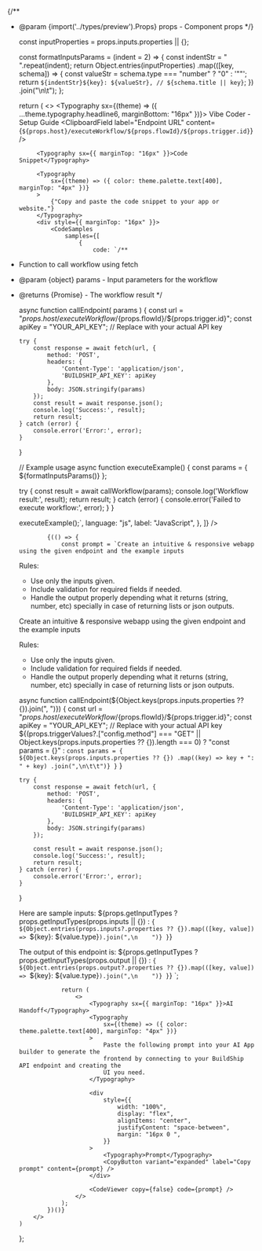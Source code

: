 
{/**
 * @param {import('../types/preview').Props} props - Component props
 */}

    const inputProperties = props.inputs.properties || {};

    const formatInputsParams = (indent = 2) => {
        const indentStr = " ".repeat(indent);
        return Object.entries(inputProperties)
            .map(([key, schema]) => {
                const valueStr = schema.type === "number" ? "0" : '""';
                return `${indentStr}${key}: ${valueStr}, // ${schema.title || key}`;
            })
            .join("\n\t");
    };

    return (
        <>
            <Typography sx={(theme) => ({ ...theme.typography.headline6, marginBottom: "16px" })}>
                Vibe Coder - Setup Guide
            </Typography>
            <ClipboardField
                label="Endpoint URL"
                content={`${props.host}/executeWorkflow/${props.flowId}/${props.trigger.id}`}
            />

            <Typography sx={{ marginTop: "16px" }}>Code Snippet</Typography>

            <Typography
                sx={(theme) => ({ color: theme.palette.text[400], marginTop: "4px" })}
            >
                {"Copy and paste the code snippet to your app or website."}
            </Typography>
            <div style={{ marginTop: "16px" }}>
                <CodeSamples
                    samples={[
                        {
                            code: `/**
 * Function to call workflow using fetch
 * @param {object} params - Input parameters for the workflow
 * @returns {Promise<object>} - The workflow result
 */
                            
async function callEndpoint( params ) {
    const url = "${props.host}/executeWorkflow/${props.flowId}/${props.trigger.id}";
    const apiKey = "YOUR_API_KEY"; // Replace with your actual API key
    
    try {
        const response = await fetch(url, {
            method: 'POST',
            headers: {
                'Content-Type': 'application/json',
                'BUILDSHIP_API_KEY': apiKey
            },
            body: JSON.stringify(params)
        });
        const result = await response.json();
        console.log('Success:', result);
        return result;
    } catch (error) {
        console.error('Error:', error);
    }
}


// Example usage
async function executeExample() {
    const params = {
    ${formatInputsParams()}
    };
  
  try {
    const result = await callWorkflow(params);
    console.log('Workflow result:', result);
    return result;
  } catch (error) {
    console.error('Failed to execute workflow:', error);
  }
}

executeExample();`,
                            language: "js",
                            label: "JavaScript",
                        },
                    ]}
                />
            </div>

            {(() => {
                const prompt = `Create an intuitive & responsive webapp using the given endpoint and the example inputs

Rules:
- Use only the inputs given. 
- Include validation for required fields if needed.
- Handle the output properly depending what it returns (string, number, etc) specially in case of returning lists or json outputs.

Create an intuitive & responsive webapp using the given endpoint and the example inputs

Rules:
- Use only the inputs given.
- Include validation for required fields if needed.
- Handle the output properly depending what it returns (string, number, etc) specially in case of returning lists or json outputs.

async function callEndpoint(${Object.keys(props.inputs.properties ?? {}).join(", ")}) {
    const url = "${props.host}/executeWorkflow/${props.flowId}/${props.trigger.id}";
    const apiKey = "YOUR_API_KEY"; // Replace with your actual API key
    ${(props.triggerValues?.["config.method"] === "GET" || Object.keys(props.inputs.properties ?? {}).length === 0)
                        ? "const params = {}"
                        : `const params = {
        ${Object.keys(props.inputs.properties ?? {})
                            .map((key) => key + ": " + key)
                            .join(",\n\t\t")}
    }`
                    }
    
    try {
        const response = await fetch(url, {
            method: 'POST',
            headers: {
                'Content-Type': 'application/json',
                'BUILDSHIP_API_KEY': apiKey
            },
            body: JSON.stringify(params)
        });
        
        const result = await response.json();
        console.log('Success:', result);
        return result;
    } catch (error) {
        console.error('Error:', error);
    }
}

Here are sample inputs: 
${props.getInputTypes ? props.getInputTypes(props.inputs || {}) : `{
  ${Object.entries(props.inputs?.properties ?? {}).map(([key, value]) => `${key}: ${value.type}`).join(",\n    ")}
}`}


The output of this endpoint is:
${props.getInputTypes ? props.getInputTypes(props.output || {}) : `{
  ${Object.entries(props.output?.properties ?? {}).map(([key, value]) => `${key}: ${value.type}`).join(",\n    ")}
}`}
`;

                return (
                    <>
                        <Typography sx={{ marginTop: "16px" }}>AI Handoff</Typography>
                        <Typography
                            sx={(theme) => ({ color: theme.palette.text[400], marginTop: "4px" })}
                        >
                            Paste the following prompt into your AI App builder to generate the
                            frontend by connecting to your BuildShip API endpoint and creating the
                            UI you need.
                        </Typography>

                        <div
                            style={{
                                width: "100%",
                                display: "flex",
                                alignItems: "center",
                                justifyContent: "space-between",
                                margin: "16px 0 ",
                            }}
                        >
                            <Typography>Prompt</Typography>
                            <CopyButton variant="expanded" label="Copy prompt" content={prompt} />
                        </div>

                        <CodeViewer copy={false} code={prompt} />
                    </>
                );
            })()}
        </>
    )
};